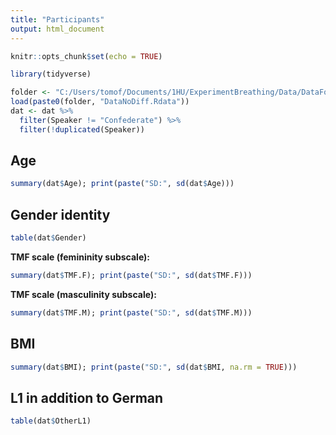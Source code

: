 ```yaml
---
title: "Participants"
output: html_document
---
```


```r
knitr::opts_chunk$set(echo = TRUE)
```

```r
library(tidyverse)
```

```r
folder <- "C:/Users/tomof/Documents/1HU/ExperimentBreathing/Data/DataForAnalysis/AllData/"
load(paste0(folder, "DataNoDiff.Rdata"))
dat <- dat %>%
  filter(Speaker != "Confederate") %>%
  filter(!duplicated(Speaker))
```

## Age

```r
summary(dat$Age); print(paste("SD:", sd(dat$Age)))
```

## Gender identity

```r
table(dat$Gender)
```
**TMF scale (femininity subscale):**

```r
summary(dat$TMF.F); print(paste("SD:", sd(dat$TMF.F)))

```

**TMF scale (masculinity subscale):**

```r
summary(dat$TMF.M); print(paste("SD:", sd(dat$TMF.M)))
```
## BMI

```r
summary(dat$BMI); print(paste("SD:", sd(dat$BMI, na.rm = TRUE)))
```
## L1 in addition to German

```r
table(dat$OtherL1)
```
